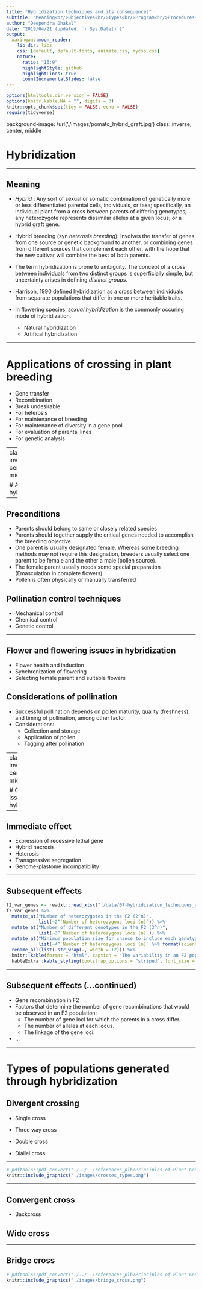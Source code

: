 ```yaml
---
title: "Hybridization techniques and its consequences"
subtitle: "Meaning<br/>Objectives<br/>Types<br/>Program<br/>Procedures<br/>Consequences"
author: "Deependra Dhakal"
date: "2019/04/21 (updated: `r Sys.Date()`)"
output:
  xaringan::moon_reader:
    lib_dir: libs
    css: [default, default-fonts, animate.css, mycss.css]
    nature:
      ratio: "16:9"
      highlightStyle: github
      highlightLines: true
      countIncrementalSlides: false
---
```


```r
options(htmltools.dir.version = FALSE)
options(knitr.kable.NA = "", digits = 3)
knitr::opts_chunk$set(tidy = FALSE, echo = FALSE)
require(tidyverse)
```

background-image: \url('./images/pomato_hybrid_graft.jpg')
class: inverse, center, middle

# Hybridization

---

## Meaning

- *Hybrid* : Any sort of sexual or somatic combination of genetically more or less differentiated parental cells, individuals, or taxa; specifically, an individual plant from a cross between parents of differing genotypes; any heterozygote represents dissimilar alleles at a given locus; or a hybrid graft gene.

- Hybrid breeding (syn *heterosis breeding*): Involves the transfer of genes from one source or genetic background to another, or combining genes from different sources that complement each other, with the hope that the new cultivar will combine the best of both parents.

- The term hybridization is prone to ambiguity. The concept of a cross between individuals from two distinct groups is superficially simple, but uncertainty arises in defining *distinct groups*.

- Harrison, 1990 defined hybridization as a cross between individuals from separate populations that differ in one or more heritable traits.

- In flowering species, *sexual hybridization* is the commonly occuring mode of hybridization.
  - Natural hybridization
  - Artifical hybridization

---

# Applications of crossing in plant breeding

- Gene transfer
- Recombination
- Break undesirable
- For heterosis
- For maintenance of breeding
- For maintenance of diversity in a gene pool
- For evaluation of parental lines
- For genetic analysis

---
class: inverse, center, middle

# Artificial hybridization

---

## Preconditions

- Parents should belong to same or closely related species
- Parents should together supply the critical genes needed to accomplish the breeding objective.
- One parent is usually designated female. Whereas some breeding methods may not require this designation, breeders usually select one parent to be female and the other a male (pollen source). 
- The female parent usually needs some special preparation (Emasculation in complete flowers)
- Pollen is often physically or manually transferred

## Pollination control techniques

- Mechanical control
- Chemical control
- Genetic control

---

## Flower and flowering issues in hybridization

- Flower health and induction
- Synchronization of flowering
- Selecting female parent and suitable flowers

## Considerations of pollination

- Successful pollination depends on pollen maturity, quality (freshness), and timing of pollination, among other factor.
- Considerations:
  - Collection and storage
  - Application of pollen
  - Tagging after pollination
  
---
class: inverse, center, middle

# Genetic issues in hybridization

---

## Immediate effect

- Expression of recessive lethal gene
- Hybrid necrosis
- Heterosis
- Transgressive segregation
- Genome-plastome incompatibility

---

## Subsequent effects

```r
f2_var_genes <- readxl::read_xlsx("./data/07-hybridization_techniques_and_its_consequences.xlsx", sheet = "f2_var_and_genes") 
f2_var_genes %>% 
  mutate_at("Number of heterozygotes in the F2 (2^n)", 
            list(~2^`Number of heterozygous loci (n)`)) %>% 
  mutate_at("Number of different genotypes in the F2 (3^n)", 
            list(~3^`Number of heterozygous loci (n)`)) %>% 
  mutate_at("Minimum population size for chance to include each genotype (4^n)", 
            list(~4^`Number of heterozygous loci (n)` %>% format(scientific = FALSE))) %>% 
  rename_all(list(~str_wrap(., width = 12))) %>% 
  knitr::kable(format = "html", caption = "The variability in an F2 population as affected by the number of genes that are different between the two parents", digits = 2) %>% 
  kableExtra::kable_styling(bootstrap_options = "striped", font_size = 12)
```

---

## Subsequent effects (...continued)

- Gene recombination in F2
- Factors that determine the number of gene recombinations that would be observed in an F2 population:
  - The number of gene loci for which the parents in a cross differ.
  - The number of alleles at each locus.
  - The linkage of the gene loci.
  
- ...

---

# Types of populations generated through hybridization

## Divergent crossing

- Single cross

- Three way cross

- Double cross

- Diallel cross

---

```r
# pdftools::pdf_convert("./../../references_plb/Principles of Plant Genetics and Breeding.pdf", pages = 150, format = "png", filenames = "./images/crosses_types.png", dpi = 300)
knitr::include_graphics("./images/crosses_types.png")
```

---

## Convergent cross

- Backcross

## Wide cross

---

## Bridge cross

```r
# pdftools::pdf_convert("./../../references_plb/Principles of Plant Genetics and Breeding.pdf", pages = 155, format = "png", filenames = "./images/bridge_cross.png", dpi = 300)
knitr::include_graphics("./images/bridge_cross.png")
```
